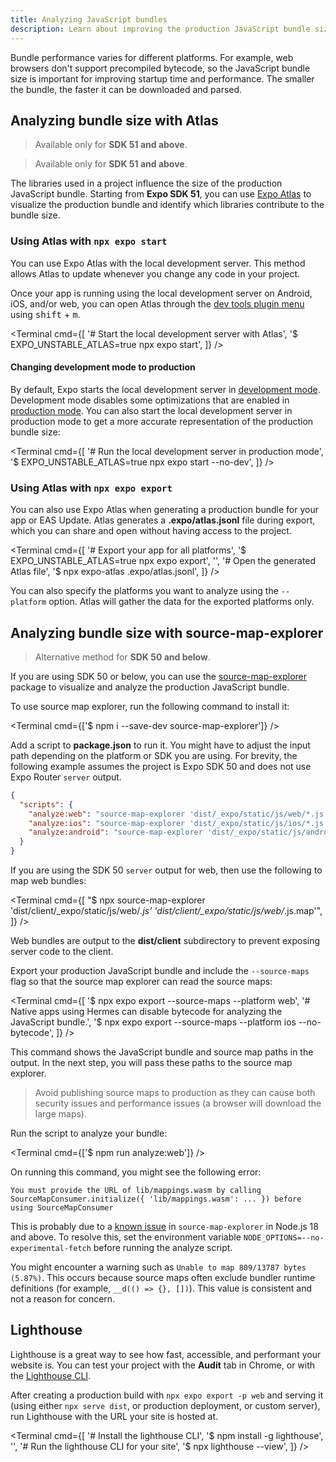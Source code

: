 ```yaml
---
title: Analyzing JavaScript bundles
description: Learn about improving the production JavaScript bundle size of Expo apps and websites.
---
```



Bundle performance varies for different platforms. For example, web browsers don't support precompiled bytecode, so the JavaScript bundle size is important for improving startup time and performance. The smaller the bundle, the faster it can be downloaded and parsed.

## Analyzing bundle size with Atlas

> Available only for **SDK 51 and above**.

> Available only for **SDK 51 and above**.

The libraries used in a project influence the size of the production JavaScript bundle. Starting from **Expo SDK 51**, you can use [Expo Atlas](https://github.com/expo/expo-atlas#readme) to visualize the production bundle and identify which libraries contribute to the bundle size.

### Using Atlas with `npx expo start`

You can use Expo Atlas with the local development server. This method allows Atlas to update whenever you change any code in your project. 

Once your app is running using the local development server on Android, iOS, and/or web, you can open Atlas through the [dev tools plugin menu](/debugging/devtools-plugins/#using-a-dev-tools-plugin) using <kbd>shift</kbd> + <kbd>m</kbd>.

<Terminal cmd={[
  '# Start the local development server with Atlas',
  '$ EXPO_UNSTABLE_ATLAS=true npx expo start',
]} />

#### Changing development mode to production

By default, Expo starts the local development server in [development mode](/workflow/development-mode/#development-mode). Development mode disables some optimizations that are enabled in [production mode](/workflow/development-mode/#production-mode). You can also start the local development server in production mode to get a more accurate representation of the production bundle size:

<Terminal cmd={[
  '# Run the local development server in production mode',
  '$ EXPO_UNSTABLE_ATLAS=true npx expo start --no-dev', 
]} />

### Using Atlas with `npx expo export`

You can also use Expo Atlas when generating a production bundle for your app or EAS Update. Atlas generates a **.expo/atlas.jsonl** file during export, which you can share and open without having access to the project.

<Terminal cmd={[
  '# Export your app for all platforms',
  '$ EXPO_UNSTABLE_ATLAS=true npx expo export',
  '',
  '# Open the generated Atlas file',
  '$ npx expo-atlas .expo/atlas.jsonl',
]} />

You can also specify the platforms you want to analyze using the `--platform` option. Atlas will gather the data for the exported platforms only.

## Analyzing bundle size with source-map-explorer

> Alternative method for **SDK 50 and below**.

If you are using SDK 50 or below, you can use the [source-map-explorer](https://www.npmjs.com/package/source-map-explorer) package to visualize and analyze the production JavaScript bundle.

<Step label="1">

To use source map explorer, run the following command to install it:

<Terminal cmd={['$ npm i --save-dev source-map-explorer']} />

</Step>

<Step label="2">

Add a script to **package.json** to run it. You might have to adjust the input path depending on the platform or SDK you are using. For brevity, the following example assumes the project is Expo SDK 50 and does not use Expo Router `server` output.

```json package.json
{
  "scripts": {
    "analyze:web": "source-map-explorer 'dist/_expo/static/js/web/*.js' 'dist/_expo/static/js/web/*.js.map'",
    "analyze:ios": "source-map-explorer 'dist/_expo/static/js/ios/*.js' 'dist/_expo/static/js/ios/*.js.map'",
    "analyze:android": "source-map-explorer 'dist/_expo/static/js/android/*.js' 'dist/_expo/static/js/android/*.js.map'"
  }
}
```

If you are using the SDK 50 `server` output for web, then use the following to map web bundles:

<Terminal
  cmd={[
    "$ npx source-map-explorer 'dist/client/_expo/static/js/web/*.js' 'dist/client/_expo/static/js/web/*.js.map'",
  ]}
/>

Web bundles are output to the **dist/client** subdirectory to prevent exposing server code to the client.

</Step>

<Step label="3">

Export your production JavaScript bundle and include the `--source-maps` flag so that the source map explorer can read the source maps:

<Terminal
  cmd={[
    '$ npx expo export --source-maps --platform web',
    '# Native apps using Hermes can disable bytecode for analyzing the JavaScript bundle.',
    '$ npx expo export --source-maps --platform ios --no-bytecode',
  ]}
/>

This command shows the JavaScript bundle and source map paths in the output. In the next step, you will pass these paths to the source map explorer.

> Avoid publishing source maps to production as they can cause both security issues and performance issues (a browser will download the large maps).

</Step>

<Step label="4">

Run the script to analyze your bundle:

<Terminal cmd={['$ npm run analyze:web']} />

On running this command, you might see the following error:

```text
You must provide the URL of lib/mappings.wasm by calling SourceMapConsumer.initialize({ 'lib/mappings.wasm': ... }) before using SourceMapConsumer
```

This is probably due to a [known issue](https://github.com/danvk/source-map-explorer/issues/247) in `source-map-explorer` in Node.js 18 and above. To resolve this, set the environment variable `NODE_OPTIONS=--no-experimental-fetch` before running the analyze script.

</Step>

You might encounter a warning such as `Unable to map 809/13787 bytes (5.87%)`. This occurs because source maps often exclude bundler runtime definitions (for example, `__d(() => {}, [])`). This value is consistent and not a reason for concern.

## Lighthouse

Lighthouse is a great way to see how fast, accessible, and performant your website is. You can test your project with the **Audit** tab in Chrome, or with the [Lighthouse CLI](https://github.com/GoogleChrome/lighthouse#using-the-node-cli).

After creating a production build with `npx expo export -p web` and serving it (using either `npx serve dist`, or production deployment, or custom server), run Lighthouse with the URL your site is hosted at.

<Terminal
  cmd={[
    '# Install the lighthouse CLI',
    '$ npm install -g lighthouse',
    '',
    '# Run the lighthouse CLI for your site',
    '$ npx lighthouse <url> --view',
  ]}
/>
